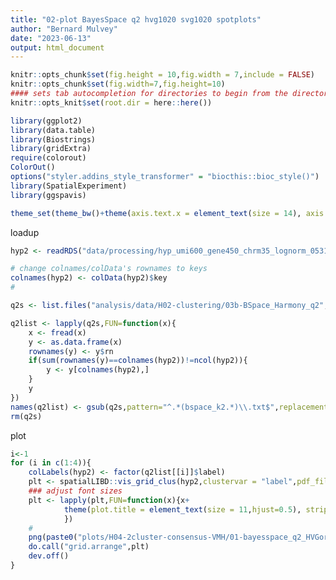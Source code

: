 ```yaml
---
title: "02-plot BayesSpace q2 hvg1020 svg1020 spotplots"
author: "Bernard Mulvey"
date: "2023-06-13"
output: html_document
---
```


```r
knitr::opts_chunk$set(fig.height = 10,fig.width = 7,include = FALSE)
knitr::opts_chunk$set(fig.width=7,fig.height=10)
#### sets tab autocompletion for directories to begin from the directory containing the .Rproj session, instead of the script's directory if different
knitr::opts_knit$set(root.dir = here::here())

library(ggplot2)
library(data.table)
library(Biostrings)
library(gridExtra)
require(colorout)
ColorOut()
options("styler.addins_style_transformer" = "biocthis::bioc_style()")
library(SpatialExperiment)
library(ggspavis)

theme_set(theme_bw()+theme(axis.text.x = element_text(size = 14), axis.title.x = element_text(size = 16), axis.text.y = element_text(size = 14), axis.title.y = element_text(size =16), plot.title = element_text(size = 20,hjust=0.5), strip.text = element_text(size=18), legend.text = element_text(size=10), legend.title = element_text(size=11,hjust=0.5)))
```

loadup
```r
hyp2 <- readRDS("data/processing/hyp_umi600_gene450_chrm35_lognorm_053123.RDS") 

# change colnames/colData's rownames to keys
colnames(hyp2) <- colData(hyp2)$key
#

q2s <- list.files("analysis/data/H02-clustering/03b-BSpace_Harmony_q2",pattern=".txt",full.names = T)

q2list <- lapply(q2s,FUN=function(x){
    x <- fread(x)
    y <- as.data.frame(x)
    rownames(y) <- y$rn
    if(sum(rownames(y)==colnames(hyp2))!=ncol(hyp2)){
        y <- y[colnames(hyp2),]
    }
    y
})
names(q2list) <- gsub(q2s,pattern="^.*(bspace_k2.*)\\.txt$",replacement="\\1")
rm(q2s)

```

plot
```r
i<-1
for (i in c(1:4)){
    colLabels(hyp2) <- factor(q2list[[i]]$label)
    plt <- spatialLIBD::vis_grid_clus(hyp2,clustervar = "label",pdf_file = NULL,spatial=F,point_size = 1,auto_crop = T,return_plots = T)
    ### adjust font sizes
    plt <- lapply(plt,FUN=function(x){x+
            theme(plot.title = element_text(size = 11,hjust=0.5), strip.text = element_text(size=10), legend.text = element_text(size=10), legend.title = element_text(size=10,hjust=0.5))
            })
    #
    png(paste0("plots/H04-2cluster-consensus-VMH/01-bayesspace_q2_HVGorSVG_spotplots/",names(q2list)[i],".png"),width=1000,height=800)
    do.call("grid.arrange",plt)
    dev.off()
}




```
